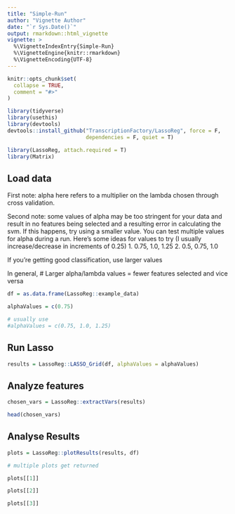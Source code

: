 ```yaml
---
title: "Simple-Run"
author: "Vignette Author"
date: "`r Sys.Date()`"
output: rmarkdown::html_vignette
vignette: >
  %\VignetteIndexEntry{Simple-Run}
  %\VignetteEngine{knitr::rmarkdown}
  %\VignetteEncoding{UTF-8}
---
```


```r
knitr::opts_chunk$set(
  collapse = TRUE,
  comment = "#>"
)
```

```r

library(tidyverse)
library(usethis)
library(devtools)
devtools::install_github("TranscriptionFactory/LassoReg", force = F,
                         dependencies = F, quiet = T)

library(LassoReg, attach.required = T)
library(Matrix)

```

## Load data
First note: alpha here refers to a multiplier on the lambda chosen through cross validation.

Second note: some values of alpha may be too stringent for your data and result in no 
features being selected and a resulting error in calculating the svm. If this happens,
try using a smaller value. 
You can test multiple values for alpha during a run.
Here's some ideas for values to try (I usually increase/decrease in increments of 0.25)
1. 0.75, 1.0, 1.25
2. 0.5, 0.75, 1.0

If you're getting good classification, use larger values

In general, 
# Larger alpha/lambda values = fewer features selected
and vice versa
```r
df = as.data.frame(LassoReg::example_data)

alphaValues = c(0.75)

# usually use
#alphaValues = c(0.75, 1.0, 1.25)
```

## Run Lasso

```r

results = LassoReg::LASSO_Grid(df, alphaValues = alphaValues)

```

## Analyze features

```r
chosen_vars = LassoReg::extractVars(results)

head(chosen_vars)
```

## Analyse Results

```r

plots = LassoReg::plotResults(results, df)

# multiple plots get returned
```

```r
plots[[1]]
```

```r
plots[[2]]
```

```r
plots[[3]]
```
